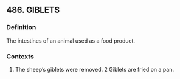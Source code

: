 ## 486. GIBLETS
### Definition
The intestines of an animal used as a food product.

### Contexts
1. The sheep’s giblets were removed. 2 Giblets are fried on a pan.

